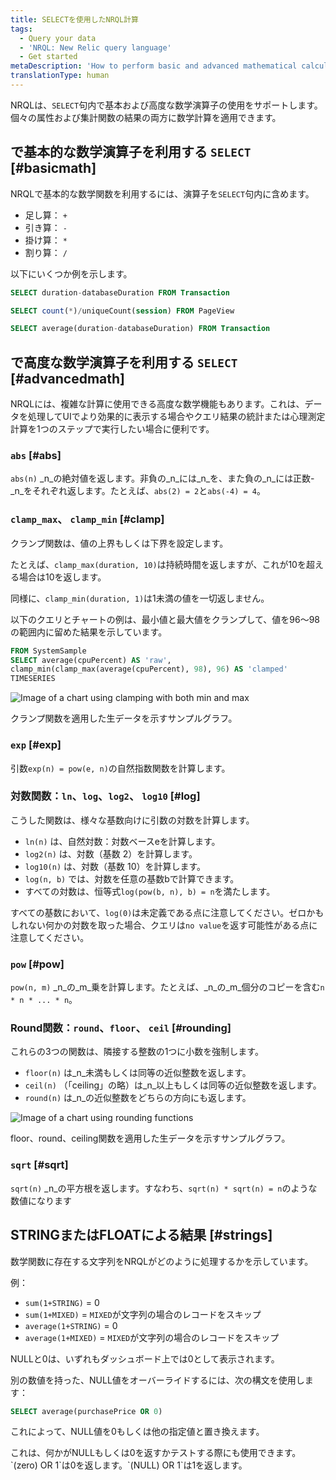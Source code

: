 ```yaml
---
title: SELECTを使用したNRQL計算
tags:
  - Query your data
  - 'NRQL: New Relic query language'
  - Get started
metaDescription: 'How to perform basic and advanced mathematical calculations in NRQL, the New Relic query language'
translationType: human
---
```




NRQLは、`SELECT`句内で基本および高度な数学演算子の使用をサポートします。個々の属性および集計関数の結果の両方に数学計算を適用できます。

## で基本的な数学演算子を利用する `SELECT` [#basicmath]

NRQLで基本的な数学関数を利用するには、演算子を`SELECT`句内に含めます。

* 足し算： `+`
* 引き算： `-`
* 掛け算： `*`
* 割り算： `/`

以下にいくつか例を示します。

```sql
SELECT duration-databaseDuration FROM Transaction
```

```sql
SELECT count(*)/uniqueCount(session) FROM PageView
```

```sql
SELECT average(duration-databaseDuration) FROM Transaction
```

## で高度な数学演算子を利用する `SELECT` [#advancedmath]

NRQLには、複雑な計算に使用できる高度な数学機能もあります。これは、データを処理してUIでより効果的に表示する場合やクエリ結果の統計または心理測定計算を1つのステップで実行したい場合に便利です。

### `abs` [#abs]

`abs(n)` _n_の絶対値を返します。非負の_n_には_n_を、また負の_n_には正数-_n_をそれぞれ返します。たとえば、`abs(2) = 2`と`abs(-4) = 4`。

### `clamp_max`、 `clamp_min` [#clamp]

クランプ関数は、値の上界もしくは下界を設定します。

たとえば、`clamp_max(duration, 10)`は持続時間を返しますが、これが10を超える場合は10を返します。

同様に、`clamp_min(duration, 1)`は1未満の値を一切返しません。

以下のクエリとチャートの例は、最小値と最大値をクランプして、値を96～98の範囲内に留めた結果を示しています。

```sql
FROM SystemSample 
SELECT average(cpuPercent) AS 'raw',
clamp_min(clamp_max(average(cpuPercent), 98), 96) AS 'clamped'
TIMESERIES
```

<img
  title="Min-max-clamp-chart.png"
  alt="Image of a chart using clamping with both min and max"
  src={queriesnrqlNRQLMathClamp}
/>

<figcaption>
  クランプ関数を適用した生データを示すサンプルグラフ。
</figcaption>

### `exp` [#exp]

引数`exp(n) = pow(e, n)`の自然指数関数を計算します。

### 対数関数：`ln`、`log`、`log2`、 `log10` [#log]

こうした関数は、様々な基数向けに引数の対数を計算します。

* `ln(n)` は、自然対数：対数ベースeを計算します。
* `log2(n)` は、対数（基数 2）を計算します。
* `log10(n)` は、対数（基数 10）を計算します。
* `log(n, b)` では、対数を任意の基数bで計算できます。
* すべての対数は、恒等式`log(pow(b, n), b) = n`を満たします。

すべての基数において、`log(0)`は未定義である点に注意してください。ゼロかもしれない何かの対数を取った場合、クエリは`no value`を返す可能性がある点に注意してください。

### `pow` [#pow]

`pow(n, m)` _n_の_m_乗を計算します。たとえば、_n_の_m_個分のコピーを含む`n * n * ... * n`。

### Round関数：`round`、`floor`、 `ceil` [#rounding]

これらの3つの関数は、隣接する整数の1つに小数を強制します。

* `floor(n)` は_n_未満もしくは同等の近似整数を返します。
* `ceil(n)` （「ceiling」の略）は_n_以上もしくは同等の近似整数を返します。
* `round(n)` は_n_の近似整数をどちらの方向にも返します。

<img
  title="Rounding-functions-chart.png"
  alt="Image of a chart using rounding functions"
  src={queriesnrqlNRQLMathFloorCeiling}
/>

<figcaption>
  floor、round、ceiling関数を適用した生データを示すサンプルグラフ。
</figcaption>

### `sqrt` [#sqrt]

`sqrt(n)` _n_の平方根を返します。すなわち、`sqrt(n) * sqrt(n) = n`のような数値になります

## STRINGまたはFLOATによる結果 [#strings]

数学関数に存在する文字列をNRQLがどのように処理するかを示しています。

例：

* `sum(1+STRING)` = 0
* `sum(1+MIXED)` = `MIXED`が文字列の場合のレコードをスキップ
* `average(1+STRING)` = 0
* `average(1+MIXED)` = `MIXED`が文字列の場合のレコードをスキップ

NULLと0は、いずれもダッシュボード上では0として表示されます。

別の数値を持った、NULL値をオーバーライドするには、次の構文を使用します：

```sql
SELECT average(purchasePrice OR 0)
```

これによって、NULL値を0もしくは他の指定値と置き換えます。

<Callout variant="tip">
  これは、何かがNULLもしくは0を返すかテストする際にも使用できます。`(zero) OR 1`は0を返します。`(NULL) OR 1`は1を返します。
</Callout>